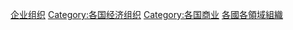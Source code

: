 {{Categories by country|nocat}}

[[Category:企业组织|]]
[[Category:各国经济组织|Category:各国经济组织]]
[[Category:各国商业|Category:各国商业]]
[[Category:各國各領域組織|]]